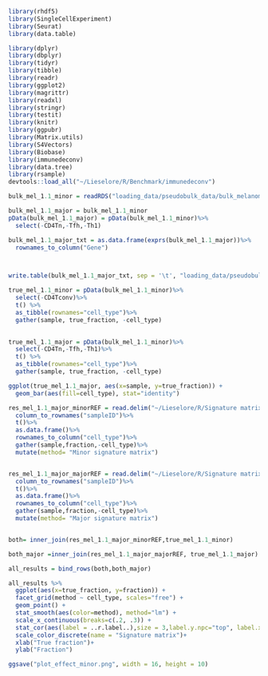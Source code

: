 

```{r}
library(rhdf5)
library(SingleCellExperiment)
library(Seurat)
library(data.table)

library(dplyr)
library(dbplyr)
library(tidyr)
library(tibble)
library(readr)
library(ggplot2)
library(magrittr)
library(readxl)
library(stringr)
library(testit)
library(knitr)
library(ggpubr)
library(Matrix.utils)
library(S4Vectors)
library(Biobase)
library(immunedeconv)
library(data.tree)
library(rsample)
devtools::load_all("~/Lieselore/R/Benchmark/immunedeconv")
```



```{r}
bulk_mel_1.1_minor = readRDS("loading_data/pseudobulk_data/bulk_melanoma_1.1_minor.rds")


```


```{r}
bulk_mel_1.1_major = bulk_mel_1.1_minor
pData(bulk_mel_1.1_major) = pData(bulk_mel_1.1_minor)%>%
  select(-CD4Tn,-Tfh,-Th1)

bulk_mel_1.1_major_txt = as.data.frame(exprs(bulk_mel_1.1_major))%>%
  rownames_to_column("Gene")



write.table(bulk_mel_1.1_major_txt, sep = '\t', "loading_data/pseudobulk_data/bulk_mel_1.1_major.txt", row.names = FALSE, quote = FALSE, col.names = TRUE)
```

```{r}
true_mel_1.1_minor = pData(bulk_mel_1.1_minor)%>%
  select(-CD4Tconv)%>%
  t() %>%
  as_tibble(rownames="cell_type")%>%
  gather(sample, true_fraction, -cell_type)
  

true_mel_1.1_major = pData(bulk_mel_1.1_minor)%>%
  select(-CD4Tn,-Tfh,-Th1)%>%
  t() %>%
  as_tibble(rownames="cell_type")%>%
  gather(sample, true_fraction, -cell_type)

ggplot(true_mel_1.1_major, aes(x=sample, y=true_fraction)) +
  geom_bar(aes(fill=cell_type), stat="identity")

```

```{r}

res_mel_1.1_major_minorREF = read.delim("~/Lieselore/R/Signature matrix/epic_results/EPIC_mel_1.1_major_melminorREF_tisch.txt")%>%
  column_to_rownames("sampleID")%>%
  t()%>%
  as.data.frame()%>%
  rownames_to_column("cell_type")%>%
  gather(sample,fraction,-cell_type)%>%
  mutate(method= "Minor signature matrix")


res_mel_1.1_major_majorREF = read.delim("~/Lieselore/R/Signature matrix/epic_results/EPIC_mel_1.1_major_melREF_tisch.txt")%>%
  column_to_rownames("sampleID")%>%
  t()%>%
  as.data.frame()%>%
  rownames_to_column("cell_type")%>%
  gather(sample,fraction,-cell_type)%>%
  mutate(method= "Major signature matrix")



```

```{r}
both= inner_join(res_mel_1.1_major_minorREF,true_mel_1.1_minor)

both_major =inner_join(res_mel_1.1_major_majorREF, true_mel_1.1_major)

```

```{r}
all_results = bind_rows(both,both_major)

all_results %>%
  ggplot(aes(x=true_fraction, y=fraction)) +
  facet_grid(method ~ cell_type, scales="free") +
  geom_point() +
  stat_smooth(aes(color=method), method="lm") +
  scale_x_continuous(breaks=c(.2, .3)) +
  stat_cor(aes(label = ..r.label..),size = 3,label.y.npc="top", label.x.npc = "left")+
  scale_color_discrete(name = "Signature matrix")+
  xlab("True fraction")+
  ylab("Fraction")

ggsave("plot_effect_minor.png", width = 16, height = 10)

```


